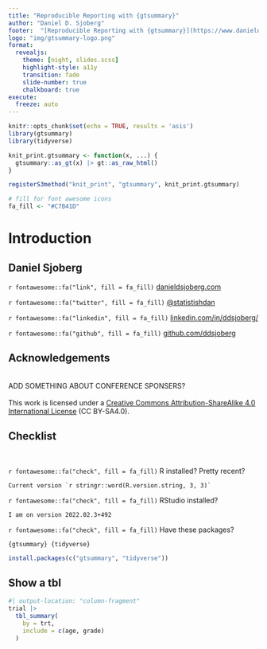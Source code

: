 ```yaml
---
title: "Reproducible Reporting with {gtsummary}"
author: "Daniel D. Sjoberg"
footer:  "[Reproducible Reporting with {gtsummary}](https://www.danieldsjoberg.com/gtsummary/)"
logo: "img/gtsummary-logo.png"
format: 
  revealjs: 
    theme: [night, slides.scss]
    highlight-style: a11y
    transition: fade
    slide-number: true
    chalkboard: true
execute:
  freeze: auto
---
```


```r
knitr::opts_chunk$set(echo = TRUE, results = 'asis')
library(gtsummary)
library(tidyverse)

knit_print.gtsummary <- function(x, ...) {
  gtsummary::as_gt(x) |> gt::as_raw_html()
}

registerS3method("knit_print", "gtsummary", knit_print.gtsummary)
```

```r
# fill for font awesome icons
fa_fill <- "#C7B41D"
```

# Introduction

## Daniel Sjoberg

`r fontawesome::fa("link", fill = fa_fill)` [danieldsjoberg.com](https://www.danieldsjoberg.com/)

`r fontawesome::fa("twitter", fill = fa_fill)` [\@statistishdan](https://twitter.com/statistishdan)

`r fontawesome::fa("linkedin", fill = fa_fill)` [linkedin.com/in/ddsjoberg/](https://www.linkedin.com/in/ddsjoberg/)

`r fontawesome::fa("github", fill = fa_fill)` [github.com/ddsjoberg](https://github.com/ddsjoberg/)

## Acknowledgements

<br> ADD SOMETHING ABOUT CONFERENCE SPONSERS? <br><br> This work is licensed under a [Creative Commons Attribution-ShareAlike 4.0 International License](https://creativecommons.org/licenses/by-sa/4.0/) (CC BY-SA4.0).

## Checklist

<br>

`r fontawesome::fa("check", fill = fa_fill)` R installed? Pretty recent?

    Current version `r stringr::word(R.version.string, 3, 3)`

`r fontawesome::fa("check", fill = fa_fill)` RStudio installed?

    I am on version 2022.02.3+492 

`r fontawesome::fa("check", fill = fa_fill)` Have these packages?

    {gtsummary} {tidyverse}

```r
install.packages(c("gtsummary", "tidyverse"))
```

## Show a tbl

```r
#| output-location: "column-fragment"
trial |> 
  tbl_summary(
    by = trt, 
    include = c(age, grade)
  )
```

